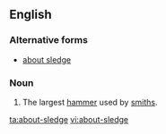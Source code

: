 ==English==

===Alternative forms===
* [[about sledge]]

===Noun===
{{en-noun|sg=[[about]]-[[sledge]]}}

# The largest [[hammer]] used by [[smith]]s.
[[ta:about-sledge]]
[[vi:about-sledge]]
